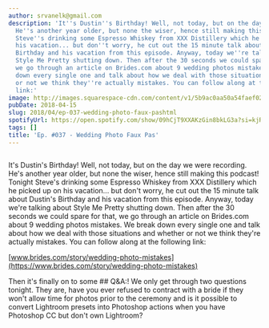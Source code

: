 ```yaml
---
author: srvanelk@gmail.com
description: 'It''s Dustin''s Birthday! Well, not today, but on the day we were recording.
  He''s another year older, but none the wiser, hence still making this podcast! Tonight
  Steve''s drinking some Espresso Whiskey from XXX Distillery which he picked up on
  his vacation... but don''t worry, he cut out the 15 minute talk about Dustin''s
  Birthday and his vacation from this episode. Anyway, today we''re talking about
  Style Me Pretty shutting down. Then after the 30 seconds we could spare for that,
  we go through an article on Brides.com about 9 wedding photos mistakes. We break
  down every single one and talk about how we deal with those situations and whether
  or not we think they''re actually mistakes. You can follow along at the following
  link:'
image: http://images.squarespace-cdn.com/content/v1/5b9ac0aa50a54faef024c950/1547782359088-ECWDNHZBOV1ION1BJHKS/image-asset.jpeg/img.jpg/weddingphotohangover/embed/episodes/Ep--037---Wedding-Photo-Faux-Pas-e1rih1
pubDate: 2018-04-15
slug: 2018/04/ep-037-wedding-photo-faux-pashtml
spotifyUrl: https://open.spotify.com/show/09hCjT9XXAKzGin8bkLG3a?si=kjRZvQ1JTb6Ov3HVzSSlWA
tags: []
title: 'Ep. #037 - Wedding Photo Faux Pas'
---
```


<figure>
  <img src="http://images.squarespace-cdn.com/content/v1/5b9ac0aa50a54faef024c950/1547782359088-ECWDNHZBOV1ION1BJHKS/image-asset.jpeg/img.jpg/weddingphotohangover/embed/episodes/Ep--037---Wedding-Photo-Faux-Pas-e1rih1" alt="" />
</figure>

It's Dustin's Birthday! Well, not today, but on the day we were recording. He's another year older, but none the wiser, hence still making this podcast! Tonight Steve's drinking some Espresso Whiskey from XXX Distillery which he picked up on his vacation... but don't worry, he cut out the 15 minute talk about Dustin's Birthday and his vacation from this episode. Anyway, today we're talking about Style Me Pretty shutting down. Then after the 30 seconds we could spare for that, we go through an article on Brides.com about 9 wedding photos mistakes. We break down every single one and talk about how we deal with those situations and whether or not we think they're actually mistakes. You can follow along at the following link:

[www.brides.com/story/wedding-photo-mistakes](https://www.brides.com/story/wedding-photo-mistakes)

Then it's finally on to some ## Q&A:! We only get through two questions tonight. They are, have you ever refused to contract with a bride if they won't allow time for photos prior to the ceremony and is it possible to convert Lightroom presets into Photoshop actions when you have Photoshop CC but don't own Lightroom?